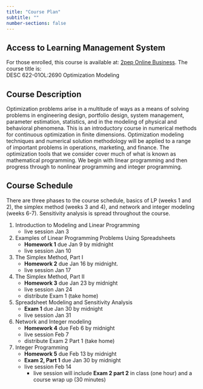 ```yaml
---
title: "Course Plan"
subtitle: ""
number-sections: false
---
```


::: callout-note
## Access to Learning Management System

For those enrolled, this course is available at: [2pep Online Business](https://2pep.onlinebusiness.pepperdine.edu). The course title is:<br> DESC 622-01OL:2690 Optimization Modeling
:::

## Course Description

Optimization problems arise in a multitude of ways as a means of solving problems in engineering design, portfolio design, system management, parameter estimation, statistics, and in the modeling of physical and behavioral phenomena. This is an introductory course in numerical methods for continuous optimization in finite dimensions. Optimization modeling techniques and numerical solution methodology will be applied to a range of important problems in operations, marketing, and finance. The optimization tools that we consider cover much of what is known as mathematical programming. We begin with linear programming and then progress through to nonlinear programming and integer programming.

## Course Schedule

There are three phases to the course schedule, basics of LP (weeks 1 and 2), the simplex method (weeks 3 and 4), and network and integer modeling (weeks 6-7). Sensitivity analysis is spread throughout the course.

1.  Introduction to Modeling and Linear Programming<br>
    -   live session Jan 3
2.  Examples of Linear Programming Problems Using Spreadsheets
    -   **Homework 1** due Jan 9 by midnight
    -   live session Jan 10
3.  The Simplex Method, Part I
    -   **Homework 2** due Jan 16 by midnight.
    -   live session Jan 17
4.  The Simplex Method, Part II
    -   **Homework 3** due Jan 23 by midnight
    -   live session Jan 24
    -   distribute Exam 1 (take home)
5.  Spreadsheet Modeling and Sensitivity Analysis
    -   **Exam 1** due Jan 30 by midnight
    -   live session Jan 31
6.  Network and Integer modeling
    -   **Homework 4** due Feb 6 by midnight
    -   live session Feb 7
    -   distribute Exam 2 Part 1 (take home)
7.  Integer Programming
    -   **Homework 5** due Feb 13 by midnight
    -   **Exam 2, Part 1** due Jan 30 by midnight
    -   live session Feb 14
        -   live session will include **Exam 2 part 2** in class (one hour) and a course wrap up (30 minutes)
